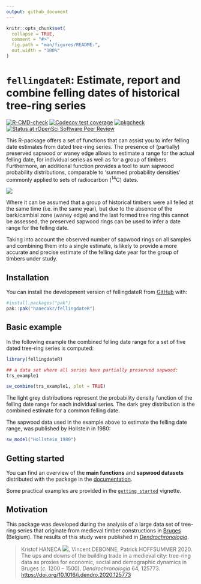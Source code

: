 ```yaml
---
output: github_document
---
```


<!-- README.md is generated from README.Rmd. Please edit that file -->

```r
knitr::opts_chunk$set(
  collapse = TRUE,
  comment = "#>",
  fig.path = "man/figures/README-",
  out.width = "100%"
)
```

# `fellingdateR`: Estimate, report and combine felling dates of historical tree-ring series

<!-- badges: start -->

[![R-CMD-check](https://github.com/hanecakr/fellingDateR/actions/workflows/R-CMD-check.yaml/badge.svg)](https://github.com/hanecakr/fellingDateR/actions/workflows/R-CMD-check.yaml)
[![Codecov test coverage](https://codecov.io/gh/hanecakr/fellingDateR/branch/main/graph/badge.svg)](https://app.codecov.io/gh/hanecakr/fellingDateR?branch=main)
[![pkgcheck](https://github.com/hanecakr/fellingDateR/workflows/pkgcheck/badge.svg)](https://github.com/hanecakr/fellingDateR/actions?query=workflow%3Apkgcheck)
[![Status at rOpenSci Software Peer Review](https://badges.ropensci.org/618_status.svg)](https://github.com/ropensci/software-review/issues/618)
<!-- badges: end -->

This R-package offers a set of functions that can assist you to infer felling date estimates from dated tree-ring series. The presence of (partially) preserved sapwood or waney edge allows to estimate a range for the actual felling date, for individual series as well as for a group of timbers. Furthermore, an additional function provides a tool to sum sapwood probability distributions, comparable to 'summed probability densities' commonly applied to sets of radiocarbon (^14^C) dates.

![](man/figures/roof_cores.png)

Where it can be assumed that a group of historical timbers were all felled at the same time (i.e. in the same year), but due to the absence of the bark/cambial zone (waney edge) and the last formed tree ring this cannot be assessed, the preserved sapwood rings can be used to infer a date range for the felling date.

Taking into account the observed number of sapwood rings on all samples and combining them into a single estimate, is likely to provide a more accurate and precise estimate of the felling date year for the group of timbers under study.

## Installation

You can install the development version of fellingdateR from [GitHub](https://github.com/) with:

```r
#install.packages("pak")
pak::pak("hanecakr/fellingdateR")
```

## Basic example

In the following example the combined felling date range for a set of five dated tree-ring series is computed:

```r
library(fellingdateR)

## a data set where all series have partially preserved sapwood:
trs_example1
```

```r
sw_combine(trs_example1, plot = TRUE)

```

The light grey distributions represent the probability density function of the felling date range for each individual series. The dark grey distribution is the combined estimate for a common felling date. 

The sapwood data used in the example above to estimate the felling date range, was published by Hollstein in 1980:

```r
sw_model("Hollstein_1980")
```


## Getting started

You can find an overview of the **main functions** and **sapwood datasets** distributed with the package in the [documentation](https://hanecakr.github.io/fellingdateR/reference/).

Some practical examples are provided in the [`getting started`](https://hanecakr.github.io/fellingdateR/articles/getting_started.html) vignette.


## Motivation

This package was developed during the analysis of a large data set of tree-ring series that originate from medieval timber constructions in [Bruges](https://en.wikipedia.org/wiki/Bruges) (Belgium). The results of this study were published in [*Dendrochronologia*](https://www.journals.elsevier.com/dendrochronologia).

> Kristof HANECA [![](https://orcid.org/sites/default/files/images/orcid_16x16.png)](https://orcid.org/0000-0002-7719-8305), Vincent DEBONNE, Patrick HOFFSUMMER 2020. The ups and downs of the building trade in a medieval city: tree-ring data as proxies for economic, social and demographic dynamics in Bruges (*c.* 1200 -- 1500). *Dendrochronologia* 64, 125773.\
> <https://doi.org/10.1016/j.dendro.2020.125773>
